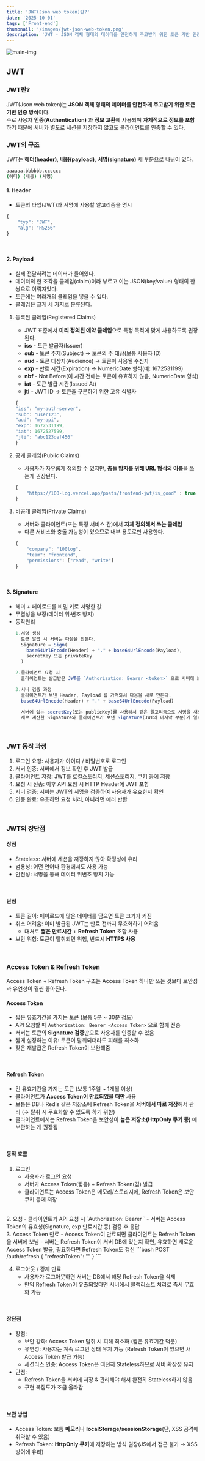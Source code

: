 ```yaml
---
title: 'JWT(Json web token)란?'
date: '2025-10-01'
tags: ['Front-end']
thumbnail: '/images/jwt-json-web-token.png'
description: 'JWT - JSON 객체 형태의 데이터를 안전하게 주고받기 위한 토큰 기반 인증 방식'
---
```


<img src="/images/jwt-json-web-token.png" alt="main-img" className="rounded-xl" />
<br />

## JWT

### JWT란?
JWT(Json web token)는 **JSON 객체 형태의 데이터를 안전하게 주고받기 위한 토큰 기반 인증 방식**이다.<br />
주로 사용자 **인증(Authentication)** 과 **정보 교환**에 사용되며 **자체적으로 정보를 포함**하기 때문에 서버가 별도로 세션을 저장하지 않고도 클라이언트를 인증할 수 있다.
<br />

### JWT의 구조
JWT는 **헤더(header)**, **내용(payload)**, **서명(signature)** 세 부분으로 나뉘어 있다.
```bash
aaaaaa.bbbbbb.cccccc
(헤더) (내용) (서명)
```

#### 1. Header
- 토큰의 타입(JWT)과 서명에 사용할 알고리즘을 명시
```js
{
    "typ": "JWT",
    "alg": "HS256"
}
```
<br />

#### 2. Payload
- 실제 전달하려는 데이터가 들어있다.
- 데이터의 한 조각을 클레임(claim)이라 부르고 이는 JSON(key/value) 형태의 한 쌍으로 이뤄져있다.
- 토큰에는 여러개의 클레임을 넣을 수 있다.
- 클레임은 크게 세 가지로 분류된다.
1. 등록된 클레임(Registered Claims)
    - JWT 표준에서 **미리 정의된 예약 클레임**으로 특정 목적에 맞게 사용하도록 권장된다.
    - **iss** - 토큰 발급자(Issuer)
    - **sub** - 토큰 주제(Subject) → 토큰의 주 대상(보통 사용자 ID)
    - **aud** - 토큰 대상자(Audience) → 토큰이 사용될 수신자
    - **exp** - 만료 시간(Expiration) → NumericDate 형식(예: 1672531199)
    - **nbf** - Not Before(이 시간 전에는 토큰이 유효하지 않음, NumericDate 형식)
    - **iat** - 토큰 발급 시간(Issued At)
    - **jti** - JWT ID → 토큰을 구분하기 위한 고유 식별자
    ```js
    {
    "iss": "my-auth-server",
    "sub": "user123",
    "aud": "my-api",
    "exp": 1672531199,
    "iat": 1672527599,
    "jti": "abc123def456"
    }
    ```

2. 공개 클레임(Public Claims)
    - 사용자가 자유롭게 정의할 수 있지만, **충돌 방지를 위해 URL 형식의 이름**을 쓰는게 권장된다.
    ```js
    {
        "https://100-log.vercel.app/posts/frontend-jwt/is_good" : true
    }
    ```
3. 비공개 클레임(Private Claims)
    - 서버와 클라이언트(또는 특정 서비스 간)에서 **자체 정의해서 쓰는 클레임**
    - 다른 서비스와 충돌 가능성이 있으므로 내부 용도로만 사용한다.
    ```js
    {
        "company": "100log",
        "team": "frontend",
        "permissions": ["read", "write"]
    }
    ```
<br />

#### 3. Signature
- 헤더 + 페이로드를 비밀 키로 서명한 값
- 무결성을 보장(데이터 위·변조 방지)
- 동작원리
    ```js
    1.서명 생성
      토큰 발급 시 서버는 다음을 만든다.
      Signature = Sign( 
        base64UrlEncode(Header) + "." + base64UrlEncode(Payload), 
        secretKey 또는 privateKey 
      )

    2.클라이언트 요청 시
      클라이언트는 발급받은 JWT를 `Authorization: Bearer <token>` 으로 서버에 보낸다.
    
    3.서버 검증 과정
      클라이언트가 보낸 Header, Payload 를 가져와서 다음을 새로 만든다.
      base64UrlEncode(Header) + "." + base64UrlEncode(Payload)

      서버에 있는 secretKey(또는 publicKey)를 사용해서 같은 알고리즘으로 서명을 새로 계산.
      새로 계산한 Signature와 클라이언트가 보낸 Signature(JWT의 마지막 부분)가 일치하는지 확인 후 인증 허용.
    ```
<br />

### JWT 동작 과정
1. 로그인 요청: 사용자가 아이디 / 비밀번호로 로그인
2. 서버 인증: 서버에서 정보 확인 후 JWT 발급
3. 클라이언트 저장: JWT를 로컬스토리지, 세션스토리지, 쿠키 등에 저장
4. 요청 시 전송: 이후 API 요청 시 HTTP Header에 JWT 포함
5. 서버 검증: 서버는 JWT의 서명을 검증하여 사용자가 유효한지 확인
6. 인증 완료: 유효하면 요청 처리, 아니라면 에러 반환
<br />

### JWT의 장단점

#### 장점
- Stateless: 서버에 세션을 저장하지 않아 확정성에 유리
- 범용성: 어떤 언어나 환경에서도 사용 가능
- 안전성: 서명을 통해 데이터 위변조 방지 가능
<br />

#### 단점
- 토큰 길이: 페이로드에 많은 데이터를 담으면 토큰 크기가 커짐
- 취소 어려움: 이미 발급된 JWT는 만료 전까지 무효화하기 어려움
    - 대처로 **짧은 만료시간** + **Refresh Token** 조합 사용
- 보안 위험: 토큰이 탈취되면 위험, 반드시 **HTTPS 사용**
<br />

### Access Token & Refresh Token
Access Token + Refresh Token 구조는 Access Token 하나만 쓰는 것보다 보안성과 유연성이 훨씬 좋아진다.
<br />

#### Access Token
- 짧은 유효기간을 가지는 토큰 (보통 5분 ~ 30분 정도)
- API 요청할 때 `Authorization: Bearer <Access Token>` 으로 함께 전송
- 서버는 토큰의 **Signature 검증**만으로 사용자를 인증할 수 있음
- 짧게 설정하는 이유: 토큰이 탈취되더라도 피해를 최소화
- 잦은 재발급은 Refresh Token이 보완해줌
<br />

#### Refresh Token
- 긴 유효기간을 가지는 토큰 (보통 1주일 ~ 1개월 이상)
- 클라이언트가 **Access Token이 만료되었을 때만** 사용
- 보통은 DB나 Redis 같은 저장소에 Refresh Token을 **서버에서 따로 저장**해서 관리 (→ 탈취 시 무효화할 수 있도록 하기 위함)
- 클라이언트에서는 Refresh Token을 보안성이 **높은 저장소(HttpOnly 쿠키 등)** 에 보관하는 게 권장됨
<br />

#### 동작 흐름
1. 로그인
    - 사용자가 로그인 요청
    - 서버가 Access Token(짧음) + Refresh Token(김) 발급
    - 클라이언트는 Access Token은 메모리/스토리지에, Refresh Token은 보안 쿠키 등에 저장
<br />
2. 요청
    - 클라이언트가 API 요청 시 `Authorization: Bearer <Access Token>`
    - 서버는 Access Token의 유효성(Signature, exp 만료시간 등) 검증 후 응답
<br />
3. Access Token 만료
    - Access Token이 만료되면 클라이언트는 Refresh Token을 서버에 보냄
    - 서버는 Refresh Token이 서버 DB에 있는지 확인, 유효하면 새로운 Access Token 발급, 필요하다면 Refresh Token도 갱신
    ```bash
    POST /auth/refresh
    { "refreshToken": "<Refresh Token>" }
    ```

4. 로그아웃 / 강제 만료
    - 사용자가 로그아웃하면 서버는 DB에서 해당 Refresh Token을 삭제
    - 만약 Refresh Token이 유출되었다면 서버에서 블랙리스트 처리로 즉시 무효화 가능
<br />

#### 장단점
- 장점:
    - 보안 강화: Access Token 탈취 시 피해 최소화 (짧은 유효기간 덕분)
    - 유연성: 사용자는 계속 로그인 상태 유지 가능 (Refresh Token이 있으면 새 Access Token 발급 가능)
    - 세션리스 인증: Access Token은 여전히 Stateless하므로 서버 확장성 유지
- 단점: 
    - Refresh Token을 서버에 저장 & 관리해야 해서 완전히 Stateless하지 않음
    - 구현 복잡도가 조금 올라감
<br />

#### 보관 방법
- Access Token: 보통 **메모리**나 **localStorage/sessionStorage**(단, XSS 공격에 취약할 수 있음)
- Refresh Token: **HttpOnly 쿠키**에 저장하는 방식 권장(JS에서 접근 불가 → XSS 방어에 유리)